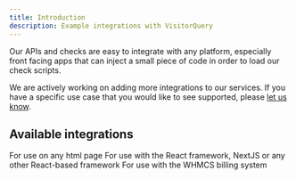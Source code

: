 ```yaml
---
title: Introduction
description: Example integrations with VisitorQuery
---
```


Our APIs and checks are easy to integrate with any platform, especially front facing apps that can inject a small piece of code in order to load our check scripts.

We are actively working on adding more integrations to our services. If you have a specific use case that you would like to see supported, please [let us know](https://visitorquery.com/support).

## Available integrations

<CardGroup cols={2}>
  <Card title="Web" icon="html5" href="/integrations/web">
    For use on any html page
  </Card>
  <Card title="React" icon="react">
    For use with the React framework, NextJS or any other React-based framework
  </Card>
  <Card title="WHMCS" icon="whmcs">
    For use with the WHMCS billing system
  </Card>
</CardGroup>